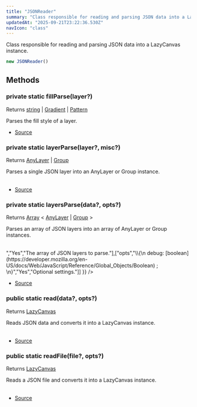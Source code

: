 ```yaml
---
title: "JSONReader"
summary: "Class responsible for reading and parsing JSON data into a LazyCanvas instance."
updatedAt: "2025-09-21T23:22:36.530Z"
navIcon: "class"
---
```





Class responsible for reading and parsing JSON data into a LazyCanvas instance.



```typescript
new JSONReader()
```




## Methods

### private static fillParse(layer?)
Returns [string](https://developer.mozilla.org/en-US/docs/Web/JavaScript/Reference/Global_Objects/String) | [Gradient](/LazyCanvas/Classes/Helpers/Gradient) | [Pattern](/LazyCanvas/Classes/Helpers/Pattern)

Parses the fill style of a layer.



<Table data={{ headers: [{"content":"Parameter","key":"parameter","sortable":true},{"content":"Type","key":"type","sortable":true},{"content":"Optional","key":"optional","sortable":true},{"content":"Description","key":"description"}], rows: [["layer","[JSONLayer](/LazyCanvas/types/JSONLayer)","Yes","The layer whose fill style is to be parsed."]] }} />



- [Source](https://github.com/NMMTY/LazyCanvas/blob/ba4be40168e49b0348ae523995fc10eec8149d6c/packages/lazycanvas/src/structures/helpers/readers/JSONReader.ts#L151)

### private static layerParse(layer?, misc?)
Returns [AnyLayer](/LazyCanvas/types/AnyLayer) | [Group](/LazyCanvas/Classes/Components/Group)

Parses a single JSON layer into an AnyLayer or Group instance.



<Table data={{ headers: [{"content":"Parameter","key":"parameter","sortable":true},{"content":"Type","key":"type","sortable":true},{"content":"Optional","key":"optional","sortable":true},{"content":"Description","key":"description"}], rows: [["layer","[IGroup](/LazyCanvas/interfaces/IGroup) | [Group](/LazyCanvas/Classes/Components/Group) | [JSONLayer](/LazyCanvas/types/JSONLayer)","Yes","The JSON layer to parse."],["misc","[IBaseLayerMisc](/LazyCanvas/interfaces/IBaseLayerMisc)","Yes","Miscellaneous options for the layer."]] }} />



- [Source](https://github.com/NMMTY/LazyCanvas/blob/ba4be40168e49b0348ae523995fc10eec8149d6c/packages/lazycanvas/src/structures/helpers/readers/JSONReader.ts#L116)

### private static layersParse(data?, opts?)
Returns [Array](https://developer.mozilla.org/en-US/docs/Web/JavaScript/Reference/Global_Objects/Array) \< [AnyLayer](/LazyCanvas/types/AnyLayer) | [Group](/LazyCanvas/Classes/Components/Group) \>

Parses an array of JSON layers into an array of AnyLayer or Group instances.



<Table data={{ headers: [{"content":"Parameter","key":"parameter","sortable":true},{"content":"Type","key":"type","sortable":true},{"content":"Optional","key":"optional","sortable":true},{"content":"Description","key":"description"}], rows: [["data","[Array](https://developer.mozilla.org/en-US/docs/Web/JavaScript/Reference/Global_Objects/Array) \\< [Group](/LazyCanvas/Classes/Components/Group) | [JSONLayer](/LazyCanvas/types/JSONLayer) \\>","Yes","The array of JSON layers to parse."],["opts","\\{\n  debug:   [boolean](https://developer.mozilla.org/en-US/docs/Web/JavaScript/Reference/Global_Objects/Boolean) ; \n}","Yes","Optional settings."]] }} />



- [Source](https://github.com/NMMTY/LazyCanvas/blob/ba4be40168e49b0348ae523995fc10eec8149d6c/packages/lazycanvas/src/structures/helpers/readers/JSONReader.ts#L94)

### public static read(data?, opts?)
Returns [LazyCanvas](/LazyCanvas/Classes/General/LazyCanvas)

Reads JSON data and converts it into a LazyCanvas instance.



<Table data={{ headers: [{"content":"Parameter","key":"parameter","sortable":true},{"content":"Type","key":"type","sortable":true},{"content":"Optional","key":"optional","sortable":true},{"content":"Description","key":"description"}], rows: [["data","[IOLazyCanvas](/LazyCanvas/interfaces/IOLazyCanvas)","Yes","The JSON data to read."],["opts","\\{\n  debug:   [boolean](https://developer.mozilla.org/en-US/docs/Web/JavaScript/Reference/Global_Objects/Boolean) ; \n}","Yes","Optional settings."]] }} />



- [Source](https://github.com/NMMTY/LazyCanvas/blob/ba4be40168e49b0348ae523995fc10eec8149d6c/packages/lazycanvas/src/structures/helpers/readers/JSONReader.ts#L40)

### public static readFile(file?, opts?)
Returns [LazyCanvas](/LazyCanvas/Classes/General/LazyCanvas)

Reads a JSON file and converts it into a LazyCanvas instance.



<Table data={{ headers: [{"content":"Parameter","key":"parameter","sortable":true},{"content":"Type","key":"type","sortable":true},{"content":"Optional","key":"optional","sortable":true},{"content":"Description","key":"description"}], rows: [["file","[string](https://developer.mozilla.org/en-US/docs/Web/JavaScript/Reference/Global_Objects/String)","Yes","The path to the JSON file."],["opts","\\{\n  debug:   [boolean](https://developer.mozilla.org/en-US/docs/Web/JavaScript/Reference/Global_Objects/Boolean) ; \n}","Yes","Optional settings."]] }} />



- [Source](https://github.com/NMMTY/LazyCanvas/blob/ba4be40168e49b0348ae523995fc10eec8149d6c/packages/lazycanvas/src/structures/helpers/readers/JSONReader.ts#L76)